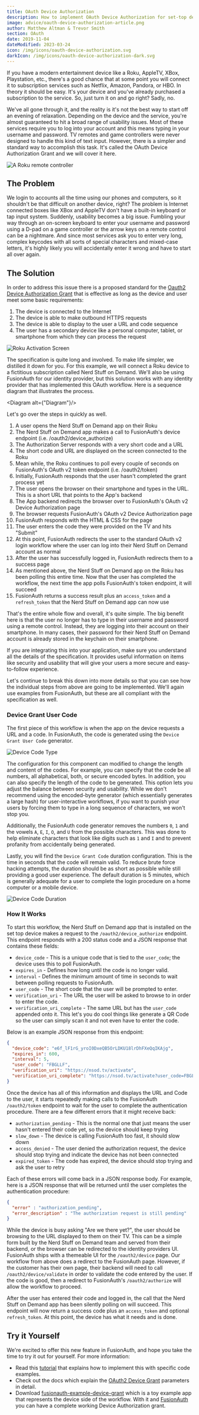 ```yaml
---
title: OAuth Device Authorization
description: How to implement OAuth Device Authorization for set-top devices like Roku, AppleTV, and XBox and more.
image: advice/oauth-device-authorization-article.png
author: Matthew Altman & Trevor Smith
section: OAuth
date: 2019-11-04
dateModified: 2023-03-24
icon: /img/icons/oauth-device-authorization.svg
darkIcon: /img/icons/oauth-device-authorization-dark.svg
---
```


If you have a modern entertainment device like a Roku, AppleTV, XBox, Playstation, etc., there's a good chance that at some point you will connect it to subscription services such as Netflix, Amazon, Pandora, or HBO. In theory it should be easy. It's your device and you've already purchased a subscription to the service. So, just turn it on and go right? Sadly, no.

We've all gone through it, and the reality is it's not the best way to start off an evening of relaxation. Depending on the device and the service, you're almost guaranteed to hit a broad range of usability issues. Most of these services require you to log into your account and this means typing in your username and password. TV remotes and game controllers were never designed to handle this kind of text input. However, there is a simpler and standard way to accomplish this task. It's called the OAuth Device Authorization Grant and we will cover it here.

![A Roku remote controller](/img/blogs/roku_remote.png)

## The Problem

We login to accounts all the time using our phones and computers, so it shouldn't be that difficult on another device, right? The problem is Internet connected boxes like XBox and AppleTV don't have a built-in keyboard or tap input system. Suddenly, usability becomes a big issue. Fumbling your way through an on-screen keyboard to enter your username and password using a D-pad on a game controller or the arrow keys on a remote control can be a nightmare. And since most services ask you to enter very long, complex keycodes with all sorts of special characters and mixed-case letters, it's highly likely you will accidentally enter it wrong and have to start all over again.
<br/>

## The Solution

In order to address this issue there is a proposed standard for the [Oauth2 Device Authorization Grant](https://tools.ietf.org/html/rfc8628) that is effective as long as the device and user meet some basic requirements:

1. The device is connected to the Internet
1. The device is able to make outbound HTTPS requests
1. The device is able to display to the user a URL and code sequence
1. The user has a secondary device like a personal computer, tablet, or smartphone from which they can process the request

![Roku Activation Screen](/img/blogs/roku_activate.png)

The specification is quite long and involved. To make life simpler, we distilled it down for you. For this example, we will connect a Roku device to a fictitious subscription called Nerd Stuff on Demand. We'll also be using FusionAuth for our identity provider, but this solution works with any identity provider that has implemented this OAuth workflow. Here is a sequence diagram that illustrates the process.

<Diagram alt={"Diagram"}/>

Let's go over the steps in quickly as well.

1. A user opens the Nerd Stuff on Demand app on their Roku
1. The Nerd Stuff on Demand app makes a call to FusionAuth's device endpoint (i.e. /oauth2/device_authorize)
1. The Authorization Server responds with a very short code and a URL
1. The short code and URL are displayed on the screen connected to the Roku
1. Mean while, the Roku continues to poll every couple of seconds on FusionAuth's OAuth v2 token endpoint (i.e. /oauth2/token)
1. Initially, FusionAuth responds that the user hasn't completed the grant process yet
1. The user opens the browser on their smartphone and types in the URL. This is a short URL that points to the App's backend
1. The App backend redirects the browser over to FusionAuth's OAuth v2 Device Authorization page
1. The browser requests FusionAuth's OAuth v2 Device Authorization page
1. FusionAuth responds with the HTML & CSS for the page
1. The user enters the code they were provided on the TV and hits "Submit"
1. At this point, FusionAuth redirects the user to the standard OAuth v2 login workflow where the user can log into their Nerd Stuff on Demand account as normal
1. After the user has successfully logged in, FusionAuth redirects them to a success page
1. As mentioned above, the Nerd Stuff on Demand app on the Roku has been polling this entire time. Now that the user has completed the workflow, the next time the app polls FusionAuth's token endpoint, it will succeed
1. FusionAuth returns a success result plus an `access_token` and a `refresh_token` that the Nerd Stuff on Demand app can now use

That's the entire whole flow and overall, it's quite simple. The big benefit here is that the user no longer has to type in their username and password using a remote control. Instead, they are logging into their account on their smartphone. In many cases, their password for their Nerd Stuff on Demand account is already stored in the keychain on their smartphone.

If you are integrating this into your application, make sure you understand all the details of the specification. It provides useful information on items like security and usability that will give your users a more secure and easy-to-follow experience.

Let's continue to break this down into more details so that you can see how the individual steps from above are going to be implemented. We'll again use examples from FusionAuth, but these are all compliant with the specification as well.

### Device Grant User Code

The first piece of this workflow is when the app on the device requests a URL and a code. In FusionAuth, the code is generated using the `Device Grant User Code` generator.

![Device Code Type](/img/articles/device-code-type.png)

The configuration for this component can modified to change the length and content of the codes. For example, you can specify that the code be all numbers, all alphabetical, both, or secure encoded bytes. In addition, you can also specify the length of the code to be generated. This option lets you adjust the balance between security and usability. While we don't recommend using the encoded-byte generator (which essentially generates a large hash) for user-interactive workflows, if you want to punish your users by forcing them to type in a long sequence of characters, we won't stop you.

Additionally, the FusionAuth code generator removes the numbers `0`, `1` and the vowels `A`, `E`, `I`, `O`, and `U` from the possible characters. This was done to help eliminate characters that look like digits such as `1` and `I` and to prevent profanity from accidentally being generated.

Lastly, you will find the `Device Grant Code` duration configuration. This is the time in seconds that the code will remain valid. To reduce brute force hacking attempts, the duration should be as short as possible while still providing a good user experience. The default duration is 5 minutes, which is generally adequate for a user to complete the login procedure on a home computer or a mobile device.

![Device Code Duration](/img/articles/device-code-duration.png)

### How It Works

To start this workflow, the Nerd Stuff on Demand app that is installed on the set top device makes a request to the `/oauth2/device_authorize` endpoint. This endpoint responds with a 200 status code and a JSON response that contains these fields:

- `device_code` - This is a unique code that is tied to the `user_code`; the device uses this to poll FusionAuth.
- `expires_in` - Defines how long until the code is no longer valid.
- `interval` - Defines the minimum amount of time in seconds to wait between polling requests to FusionAuth.
- `user_code` - The short code that the user will be prompted to enter.
- `verification_uri` - The URL the user will be asked to browse to in order to enter the code.
- `verification_uri_complete` - The same URL but has the `user_code` appended onto it. This let's you do cool things like generate a QR Code so the user can simply scan it and not even have to enter the code.

Below is an example JSON response from this endpoint:

```json
{
  "device_code": "e6f_lF1rG_yroI0DxeQB5OrLDKU18lrDhFXeQqIKAjg",
  "expires_in": 600,
  "interval": 5,
  "user_code": "FBGLLF",
  "verification_uri": "https://nsod.tv/activate",
  "verification_uri_complete": "https://nsod.tv/activate?user_code=FBGLLF"
}
```

Once the device has all of this information and displays the URL and Code to the user, it starts repeatedly making calls to the FusionAuth `/oauth2/token` endpoint to wait for the user to complete the authentication procedure. There are a few different errors that it might receive back:

- `authorization_pending` - This is the normal one that just means the user hasn't entered their code yet, so the device should keep trying
- `slow_down` - The device is calling FusionAuth too fast, it should slow down
- `access_denied` - The user denied the authorization request, the device should stop trying and indicate the device has not been connected
- `expired_token` - The code has expired, the device should stop trying and ask the user to retry

Each of these errors will come back in a JSON response body. For example, here is a JSON response that will be returned until the user completes the authentication procedure:

```json
{
  "error" : "authorization_pending",
  "error_description" : "The authorization request is still pending"
}
```

While the device is busy asking "Are we there yet?", the user should be browsing to the URL displayed to them on their TV. This can be a simple form built by the Nerd Stuff on Demand team and served from their backend, or the browser can be redirected to the identity providers UI. FusionAuth ships with a themeable UI for the `/oauth2/device` page. Our workflow from above does a redirect to the FusionAuth page. However, if the customer has their own page, their backend will need to call `/oauth2/device/validate` in order to validate the code entered by the user. If the code is good, then a redirect to FusionAuth's `/oauth2/authorize` will allow the workflow to proceed.

After the user has entered their code and logged in, the call that the Nerd Stuff on Demand app has been silently polling on will succeed. This endpoint will now return a success code plus an `access_token` and optional `refresh_token`. At this point, the device has what it needs and is done.

## Try it Yourself

We're excited to offer this new feature in FusionAuth, and hope you take the time to try it out for yourself. For more information:

- Read this [tutorial](/docs/lifecycle/authenticate-users/oauth/#example-device-authorization-grant) that explains how to implement this with specific code examples.
- Check out the docs which explain the [OAuth2 Device Grant](/docs/lifecycle/authenticate-users/oauth/endpoints) parameters in detail.
- Download [fusionauth-example-device-grant](https://github.com/FusionAuth/fusionauth-example-device-grant) which is a toy example app that represents the device side of the workflow. With it and [FusionAuth](/) you can have a complete working Device Authorization grant.

